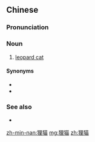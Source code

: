 ==Chinese==
{{zh-forms|t2=狸貓}}

===Pronunciation===
{{zh-pron
|m=
|c=
|mn=lî-bâ
|cat=n
}}

===Noun===
{{zh-noun}}

# [[leopard cat]]

====Synonyms====
* {{zh-l|山貓}}
* {{zh-l|山狸仔}}

===See also===
* {{zh-l|狸子}}

[[zh-min-nan:狸猫]]
[[mg:狸猫]]
[[zh:狸猫]]